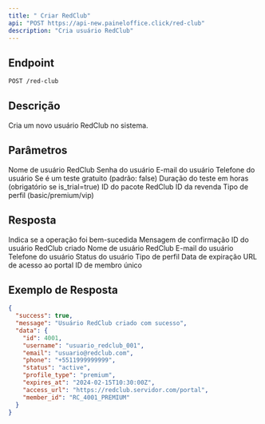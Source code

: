 ```yaml
---
title: " Criar RedClub"
api: "POST https://api-new.paineloffice.click/red-club"
description: "Cria usuário RedClub"
---
```


## Endpoint

<CodeGroup>

```bash Requisição
POST /red-club
```

</CodeGroup>

## Descrição

Cria um novo usuário RedClub no sistema.

## Parâmetros

<ParamField body="username" type="string" required>
  Nome de usuário RedClub
</ParamField>

<ParamField body="password" type="string" required>
  Senha do usuário
</ParamField>

<ParamField body="email" type="string" required>
  E-mail do usuário
</ParamField>

<ParamField body="phone" type="string">
  Telefone do usuário
</ParamField>

<ParamField body="is_trial" type="boolean">
  Se é um teste gratuito (padrão: false)
</ParamField>

<ParamField body="trial_duration" type="integer">
  Duração do teste em horas (obrigatório se is_trial=true)
</ParamField>

<ParamField body="package_id" type="integer" required>
  ID do pacote RedClub
</ParamField>

<ParamField body="resale_id" type="integer" required>
  ID da revenda
</ParamField>

<ParamField body="profile_type" type="string">
  Tipo de perfil (basic/premium/vip)
</ParamField>

## Resposta

<ResponseField name="success" type="boolean">
  Indica se a operação foi bem-sucedida
</ResponseField>

<ResponseField name="message" type="string">
  Mensagem de confirmação
</ResponseField>

<ResponseField name="data" type="object">
  <Expandable title="properties">
    <ResponseField name="id" type="integer">
      ID do usuário RedClub criado
    </ResponseField>
    <ResponseField name="username" type="string">
      Nome de usuário RedClub
    </ResponseField>
    <ResponseField name="email" type="string">
      E-mail do usuário
    </ResponseField>
    <ResponseField name="phone" type="string">
      Telefone do usuário
    </ResponseField>
    <ResponseField name="status" type="string">
      Status do usuário
    </ResponseField>
    <ResponseField name="profile_type" type="string">
      Tipo de perfil
    </ResponseField>
    <ResponseField name="expires_at" type="string">
      Data de expiração
    </ResponseField>
    <ResponseField name="access_url" type="string">
      URL de acesso ao portal
    </ResponseField>
    <ResponseField name="member_id" type="string">
      ID de membro único
    </ResponseField>
  </Expandable>
</ResponseField>

## Exemplo de Resposta

```json
{
  "success": true,
  "message": "Usuário RedClub criado com sucesso",
  "data": {
    "id": 4001,
    "username": "usuario_redclub_001",
    "email": "usuario@redclub.com",
    "phone": "+5511999999999",
    "status": "active",
    "profile_type": "premium",
    "expires_at": "2024-02-15T10:30:00Z",
    "access_url": "https://redclub.servidor.com/portal",
    "member_id": "RC_4001_PREMIUM"
  }
}
```